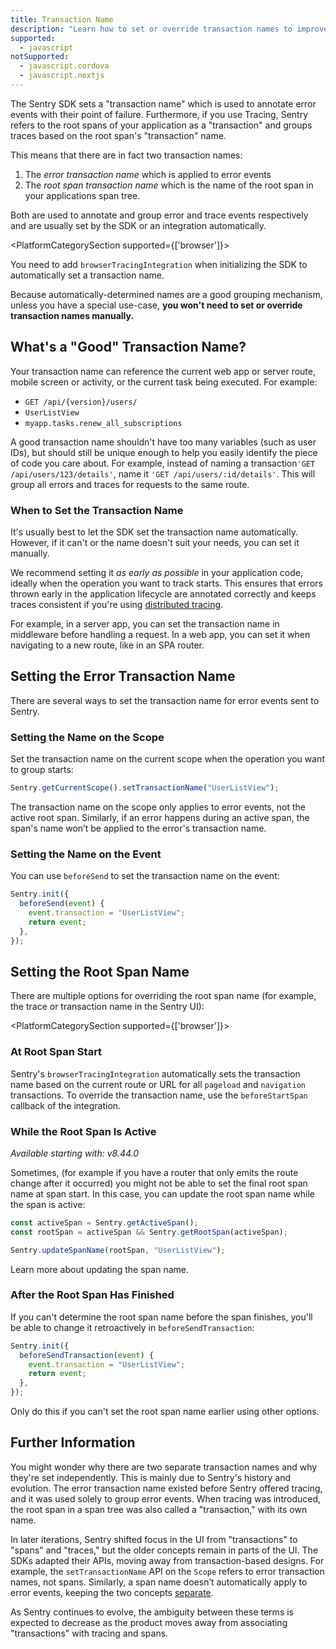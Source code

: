 ```yaml
---
title: Transaction Name
description: "Learn how to set or override transaction names to improve issue and trace-grouping."
supported:
  - javascript
notSupported:
  - javascript.cordova
  - javascript.nextjs
---
```


The Sentry SDK sets a "transaction name" which is used to annotate error events with their point of failure.
Furthermore, if you use <PlatformLink to="/tracing/">Tracing</PlatformLink>, Sentry refers to the root spans of your application as a "transaction" and groups traces based on the root span's "transaction" name.

This means that there are in fact two transaction names:

1. The _error transaction name_ which is applied to error events
2. The _root span transaction name_ which is the name of the root span in your applications span tree.

Both are used to annotate and group error and trace events respectively and are usually set by the SDK or an integration automatically.

<PlatformCategorySection supported={['browser']}>

You need to add `browserTracingIntegration` when initializing the SDK to automatically set a transaction name.

</PlatformCategorySection>

Because automatically-determined names are a good grouping mechanism, unless you have a special use-case, **you won't need to set or override transaction names manually.** 

## What's a "Good" Transaction Name?

Your transaction name can reference the current web app or server route, mobile screen or activity, or the current task being executed.
For example:

- `GET /api/{version}/users/`
- `UserListView`
- `myapp.tasks.renew_all_subscriptions`

A good transaction name shouldn't have too many variables (such as user IDs), but should still be unique enough to  help you easily identify the piece of code you care about.
For example, instead of naming a transaction`'GET /api/users/123/details'`, name it `'GET /api/users/:id/details'`.
This will group all errors and traces for requests to the same route.

### When to Set the Transaction Name

It's usually best to let the SDK set the transaction name automatically. However, if it can't or the name doesn't suit your needs, you can set it manually.

We recommend setting it _as early as possible_ in your application code, ideally when the operation you want to track starts. This ensures that errors thrown early in the application lifecycle are annotated correctly and keeps traces consistent if you're using [distributed tracing](/concepts/key-terms/tracing/distributed-tracing/).

For example, in a server app, you can set the transaction name in middleware before handling a request.
In a web app, you can set it when navigating to a new route, like in an SPA router.

## Setting the Error Transaction Name

There are several ways to set the transaction name for error events sent to Sentry.

### Setting the Name on the Scope

Set the transaction name on the current scope when the operation you want to group starts:

```javascript
Sentry.getCurrentScope().setTransactionName("UserListView");
```

The transaction name on the scope only applies to error events, not the active root span. Similarly, if an error happens during an active span, the span's name won’t be applied to the error's transaction name.

### Setting the Name on the Event

You can use `beforeSend` to set the transaction name on the event:

```javascript {3}
Sentry.init({
  beforeSend(event) {
    event.transaction = "UserListView";
    return event;
  },
});
```

## Setting the Root Span Name

There are multiple options for overriding the root span name (for example, the trace or transaction name in the Sentry UI):

<PlatformCategorySection supported={['browser']}>

### At Root Span Start

Sentry's `browserTracingIntegration` automatically sets the transaction name based on the current route or URL for all `pageload` and `navigation` transactions.
To override the transaction name, use the <PlatformLink to="/tracing/instrumentation/automatic-instrumentation/#beforestartspan">`beforeStartSpan` callback</PlatformLink> of the integration.

</PlatformCategorySection>

### While the Root Span Is Active

_Available starting with: v8.44.0_

Sometimes, (for example if you have a router that only emits the route change after it occurred) you might not be able to set the final root span name at span start. In this case, you can update the root span name while the span is active:

```javascript
const activeSpan = Sentry.getActiveSpan();
const rootSpan = activeSpan && Sentry.getRootSpan(activeSpan);

Sentry.updateSpanName(rootSpan, "UserListView");
```

Learn more about <PlatformLink to="/tracing/instrumentation/custom-instrumentation/#updating-the-span-name">updating the span name</PlatformLink>.

### After the Root Span Has Finished

If you can't determine the root span name before the span finishes, you'll be able to change it retroactively in `beforeSendTransaction`:

```javascript
Sentry.init({
  beforeSendTransaction(event) {
    event.transaction = "UserListView";
    return event;
  },
});
```

<Note>
Only do this if you can't set the root span name earlier using other options.
</Note>

## Further Information


You might wonder why there are two separate transaction names and why they're set independently. This is mainly due to Sentry's history and evolution. The error transaction name existed before Sentry offered tracing, and it was used solely to group error events. When tracing was introduced, the root span in a span tree was also called a "transaction," with its own name.

In later iterations, Sentry shifted focus in the UI from "transactions" to "spans" and "traces," but the older concepts remain in parts of the UI. The SDKs adapted their APIs, moving away from transaction-based designs. For example, the `setTransactionName` API on the `Scope` refers to error transaction names, not spans. Similarly, a span name doesn’t automatically apply to error events, keeping the two concepts [separate](https://github.com/getsentry/sentry-javascript/issues/10846).


As Sentry continues to evolve, the ambiguity between these terms is expected to decrease as the product moves away from associating "transactions" with tracing and spans.
